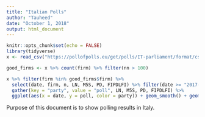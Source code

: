 ```yaml
---
title: "Italian Polls"
author: "Tauheed"
date: "October 1, 2018"
output: html_document
---
```


```r
knitr::opts_chunk$set(echo = FALSE)
library(tidyverse)
x <- read_csv("https://pollofpolls.eu/get/polls/IT-parliament/format/csv", guess_max = 3000) 

good_firms <- x %>% count(firm) %>% filter(nn > 100)

```



```r
x %>% filter(firm %in% good_firms$firm) %>% 
  select(date, firm, n, LN, M5S, PD, FIPDLFI) %>% filter(date >= "2017-09-26") %>%
  gather(key = "party", value = "poll", LN, M5S, PD, FIPDLFI) %>% 
  ggplot(aes(x = date, y = poll, color = party)) + geom_smooth() + geom_point(size = 0.5, alpha = 0.1) + ggtitle("Italian Polls", subtitle = "From October 2017 to Present") + xlab("Date") + ylab("Poll") + theme_classic()

```
Purpose of this document is to show polling results in Italy.



```r

```

